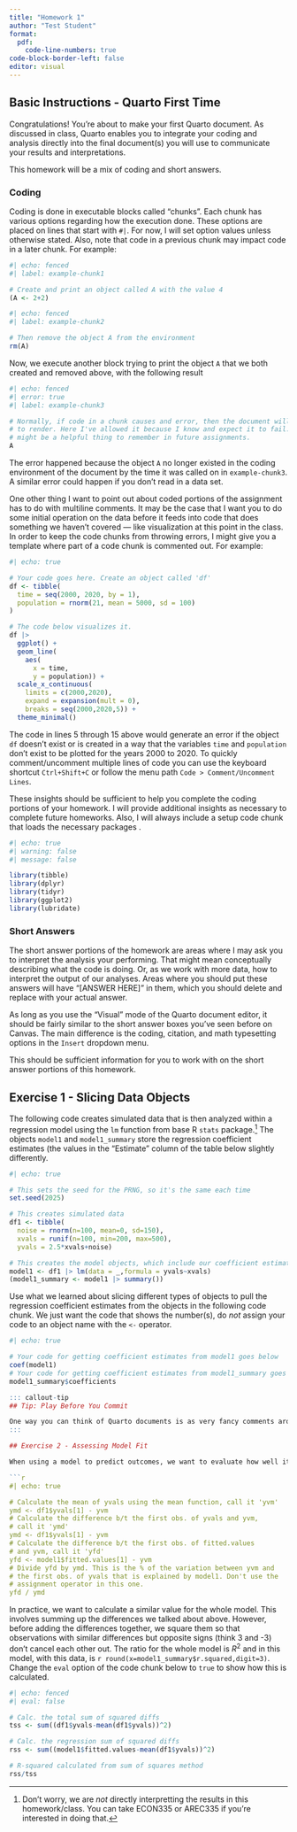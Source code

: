 ---
title: "Homework 1"
author: "Test Student"
format:
  pdf:
    code-line-numbers: true
code-block-border-left: false
editor: visual
---

## Basic Instructions - Quarto First Time

Congratulations! You're about to make your first Quarto document. As discussed in class, Quarto enables you to integrate your coding and analysis directly into the final document(s) you will use to communicate your results and interpretations.

This homework will be a mix of coding and short answers.

### Coding

Coding is done in executable blocks called "chunks". Each chunk has various options regarding how the execution done. These options are placed on lines that start with `#|`. For now, I will set option values unless otherwise stated. Also, note that code in a previous chunk may impact code in a later chunk. For example:

```{r}
#| echo: fenced
#| label: example-chunk1

# Create and print an object called A with the value 4
(A <- 2+2)
```

```{r}
#| echo: fenced
#| label: example-chunk2

# Then remove the object A from the environment
rm(A)
```

Now, we execute another block trying to print the object `A` that we both created and removed above, with the following result

```{r}
#| echo: fenced
#| error: true
#| label: example-chunk3

# Normally, if code in a chunk causes and error, then the document will not
# to render. Here I've allowed it because I know and expect it to fail. This
# might be a helpful thing to remember in future assignments.
A
```

The error happened because the object `A` no longer existed in the coding environment of the document by the time it was called on in `example-chunk3`. A similar error could happen if you don't read in a data set.

One other thing I want to point out about coded portions of the assignment has to do with multiline comments. It may be the case that I want you to do some initial operation on the data before it feeds into code that does something we haven't covered --- like visualization at this point in the class. In order to keep the code chunks from throwing errors, I might give you a template where part of a code chunk is commented out. For example:

```{r}
#| echo: true

# Your code goes here. Create an object called 'df'
df <- tibble(
  time = seq(2000, 2020, by = 1),
  population = rnorm(21, mean = 5000, sd = 100)
)

# The code below visualizes it.
df |>
  ggplot() +
  geom_line(
    aes(
      x = time,
      y = population)) +
  scale_x_continuous(
    limits = c(2000,2020),
    expand = expansion(mult = 0),
    breaks = seq(2000,2020,5)) +
  theme_minimal()                  
```

The code in lines 5 through 15 above would generate an error if the object `df` doesn't exist or is created in a way that the variables `time` and `population` don't exist to be plotted for the years 2000 to 2020. To quickly comment/uncomment multiple lines of code you can use the keyboard shortcut `Ctrl+Shift+C` or follow the menu path `Code > Comment/Uncomment Lines`.

These insights should be sufficient to help you complete the coding portions of your homework. I will provide additional insights as necessary to complete future homeworks. Also, I will always include a setup code chunk that loads the necessary packages .

```{r}
#| echo: true
#| warning: false
#| message: false

library(tibble)
library(dplyr)
library(tidyr)
library(ggplot2)
library(lubridate)
```

### Short Answers

The short answer portions of the homework are areas where I may ask you to interpret the analysis your performing. That might mean conceptually describing what the code is doing. Or, as we work with more data, how to interpret the output of our analyses. Areas where you should put these answers will have "\[ANSWER HERE\]" in them, which you should delete and replace with your actual answer.

As long as you use the "Visual" mode of the Quarto document editor, it should be fairly similar to the short answer boxes you've seen before on Canvas. The main difference is the coding, citation, and math typesetting options in the `Insert` dropdown menu.

This should be sufficient information for you to work with on the short answer portions of this homework.

## Exercise 1 - Slicing Data Objects

The following code creates simulated data that is then analyzed within a regression model using the `lm` function from base R `stats` package.[^1] The objects `model1` and `model1_summary` store the regression coefficient estimates (the values in the "Estimate" column of the table below slightly differently.

[^1]: Don't worry, we are *not* directly interpretting the results in this homework/class. You can take ECON335 or AREC335 if you're interested in doing that.

```{r}
#| echo: true

# This sets the seed for the PRNG, so it's the same each time
set.seed(2025)

# This creates simulated data
df1 <- tibble(
  noise = rnorm(n=100, mean=0, sd=150),
  xvals = runif(n=100, min=200, max=500),
  yvals = 2.5*xvals+noise)

# This creates the model objects, which include our coefficient estimates
model1 <- df1 |> lm(data = _,formula = yvals~xvals)
(model1_summary <- model1 |> summary())
```

Use what we learned about slicing different types of objects to pull the regression coefficient estimates from the objects in the following code chunk. We just want the code that shows the number(s), do *not* assign your code to an object name with the `<-` operator.

```{r}
#| echo: true

# Your code for getting coefficient estimates from model1 goes below
coef(model1)
# Your code for getting coefficient estimates from model1_summary goes below
model1_summary$coefficients

::: callout-tip
## Tip: Play Before You Commit

One way you can think of Quarto documents is as very fancy comments around code in an R script file. So, just like in class, you can use the console in RStudio to play around with the data before committing it to code chunks.
:::

## Exercise 2 - Assessing Model Fit

When using a model to predict outcomes, we want to evaluate how well it fits. In the code chunk below, you'll do that for the ***first*** observation in the data and model. We need a baseline to compare against, and the simplest guess for the expected value of `yvals`, which is what our model is trying to predict, is just it's mean. Next, we compare the mean of `yvals` to the first predicted value of `yvals` which is in the `fitted.values` of the `model1` object. Lastly, we need the actual first value of `yvals`. The difference between the mean of `yvals` and the actual first observation `yvals` tells us how well/poorly the mean predicts that observation. The difference between the first observation of `fitted.values` and the mean of `yvals` tells how much the model adjusts our expectations based on the first observation `xvals`. By taking the ratio of these differences, we learn how much of the previously *unexplained* variation from the mean is *explained* by the model.

```{r}
#| echo: true

# Calculate the mean of yvals using the mean function, call it 'yvm'
ymd <- df1$yvals[1] - yvm
# Calculate the difference b/t the first obs. of yvals and yvm,
# call it 'ymd'
ymd <- df1$yvals[1] - yvm
# Calculate the difference b/t the first obs. of fitted.values
# and yvm, call it 'yfd'
yfd <- model1$fitted.values[1] - yvm
# Divide yfd by ymd. This is the % of the variation between yvm and
# the first obs. of yvals that is explained by model1. Don't use the
# assignment operator in this one.
yfd / ymd
```

In practice, we want to calculate a similar value for the whole model. This involves summing up the differences we talked about above. However, before adding the differences together, we square them so that observations with similar differences but opposite signs (think 3 and -3) don't cancel each other out. The ratio for the whole model is $R^2$ and in this model, with this data, is `r round(x=model1_summary$r.squared,digit=3)`. Change the `eval` option of the code chunk below to `true` to show how this is calculated.

```{r}
#| echo: fenced
#| eval: false

# Calc. the total sum of squared diffs
tss <- sum((df1$yvals-mean(df1$yvals))^2)

# Calc. the regression sum of squared diffs
rss <- sum((model1$fitted.values-mean(df1$yvals))^2)

# R-squared calculated from sum of squares method
rss/tss
```
